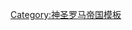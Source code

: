 {{Navbox
|name  = 奥地利行政圈
|title = {{flag|Holy Roman Empire}}[[奥地利行政圈]]
|state    = {{{state|autocollapse}}}
|listclass = hlist
|image  = [[File:Locator Austrian Circle.svg|100px|Map indicating the Austrian Circle of the Holy Roman Empire]]
|groupstyle = text-align:left;<!--to align flags-->
|group1 = {{nowrap|{{flagicon image|Flag of the Habsburg Monarchy.svg}} [[哈布斯堡君主國|哈布斯堡領地]]}}
|list1  = 
* [[奧地利大公國|奧地利]]
* [[克恩頓公國|克恩頓]]
* [[卡尼奧拉公國|卡尼奧拉]]
* [[前奥地利]] 
** [[魏恩加滕|阿尔特多夫]]
** {{link-en|布雷根茨伯国|County of Bregenz|布雷根茨}}
** [[布賴斯高]]
** [[布尔高]]
** {{link-en|霍恩贝格伯国|Count of Hohenberg|霍恩贝格}}
** {{link-en|康斯坦茨采邑主教区|Prince-Bishopric of Constance|康斯坦茨}}
** [[奧特瑙]]
** [[施托卡赫]]
** {{link-en|松德高|Sundgau}} <small>(至1648年)</small>
** [[泰特南]]
** [[温韦勒]]
* [[戈里齐亚伯国|戈里齐亚]]
* {{link-en|伊斯特拉藩侯国|March of Istria|伊斯特拉}}
* [[施蒂利亞公國|施蒂利亞]]
* [[塔拉斯普]]
* [[的里雅斯特]]
* [[提洛伯國|提洛]] 

|group2 = {{pad|22px}}[[采邑主教|主教采邑]]
|list2  =
* [[布雷萨诺内采邑主教区|布雷萨诺内]]
* [[库尔采邑主教区|库尔]]
* [[特伦托采邑主教区|特伦托]]

|group3 = [[File:Insignia Germany Order Teutonic.svg|22x20px|Coat of arms of the Teutonic Order]] [[条顿骑士团]]属地
|list3  =
* {{link-en|阿迪傑河之上|An der Etsch}}
* [[奥地利行政区|奥地利]]
|
|below =
}}<noinclude>
{{collapsible option}}
[[Category:神圣罗马帝国模板]]
</noinclude>